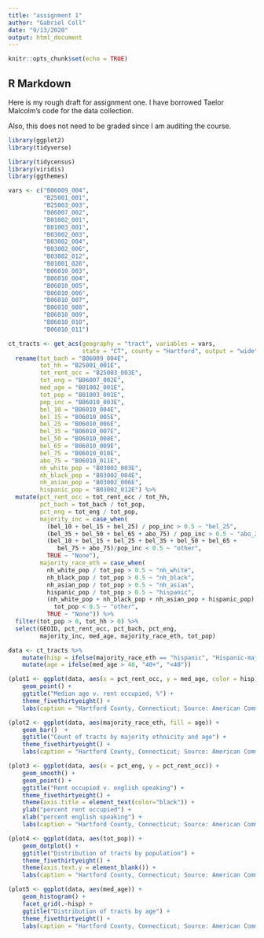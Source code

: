 ```yaml
---
title: "assignment 1"
author: "Gabriel Coll"
date: "9/13/2020"
output: html_document
---
```


```r
knitr::opts_chunk$set(echo = TRUE)
```

## R Markdown

Here is my rough draft for assignment one. I have borrowed Taelor Malcolm's code for the data collection. 

Also, this does not need to be graded since I am auditing the course. 

```r
library(ggplot2)
library(tidyverse)

library(tidycensus)
library(viridis)
library(ggthemes)

vars <- c("B06009_004",
          "B25001_001",
          "B25003_003",
          "B06007_002",
          "B01002_001",
          "B01003_001",
          "B03002_003",
          "B03002_004",
          "B03002_006",
          "B03002_012",
          "B01001_026",
          "B06010_003",
          "B06010_004",
          "B06010_005",
          "B06010_006",
          "B06010_007",
          "B06010_008",
          "B06010_009",
          "B06010_010",
          "B06010_011")

ct_tracts <- get_acs(geography = "tract", variables = vars,
                     state = "CT", county = "Hartford", output = "wide") %>% 
  rename(tot_bach = "B06009_004E",
         tot_hh = "B25001_001E",
         tot_rent_occ = "B25003_003E",
         tot_eng = "B06007_002E",
         med_age = "B01002_001E",
         tot_pop = "B01003_001E",
         pop_inc = "B06010_003E",
         bel_10 = "B06010_004E", 
         bel_15 = "B06010_005E",
         bel_25 = "B06010_006E",
         bel_35 = "B06010_007E",
         bel_50 = "B06010_008E",
         bel_65 = "B06010_009E",
         bel_75 = "B06010_010E",
         abo_75 = "B06010_011E",
         nh_white_pop = "B03002_003E",
         nh_black_pop = "B03002_004E",
         nh_asian_pop = "B03002_006E",
         hispanic_pop = "B03002_012E") %>%
  mutate(pct_rent_occ = tot_rent_occ / tot_hh,
         pct_bach = tot_bach / tot_pop,
         pct_eng = tot_eng / tot_pop,
         majority_inc = case_when(
           (bel_10 + bel_15 + bel_25) / pop_inc > 0.5 ~ "bel_25",
           (bel_35 + bel_50 + bel_65 + abo_75) / pop_inc > 0.5 ~ "abo_25",
           (bel_10 + bel_15 + bel_25 + bel_35 + bel_50 + bel_65 +
              bel_75 + abo_75)/pop_inc < 0.5 ~ "other", 
           TRUE ~ "None"),
         majority_race_eth = case_when(
           nh_white_pop / tot_pop > 0.5 ~ "nh_white",
           nh_black_pop / tot_pop > 0.5 ~ "nh_black",
           nh_asian_pop / tot_pop > 0.5 ~ "nh_asian",
           hispanic_pop / tot_pop > 0.5 ~ "hispanic",
           (nh_white_pop + nh_black_pop + nh_asian_pop + hispanic_pop) /
             tot_pop < 0.5 ~ "other",
           TRUE ~ "None")) %>%
  filter(tot_pop > 0, tot_hh > 0) %>%
  select(GEOID, pct_rent_occ, pct_bach, pct_eng,
         majority_inc, med_age, majority_race_eth, tot_pop)

data <- ct_tracts %>%
    mutate(hisp = ifelse(majority_race_eth == "hispanic", "Hispanic-majority", "non-hispanic-majority")) %>% 
    mutate(age = ifelse(med_age > 40, "40+", "<40"))

(plot1 <- ggplot(data, aes(x = pct_rent_occ, y = med_age, color = hisp)) + 
    geom_point() + 
    ggtitle("Median age v. rent occupied, %") + 
    theme_fivethirtyeight() + 
    labs(caption = "Hartford County, Connecticut; Source: American Community Survey"))

(plot2 <- ggplot(data, aes(majority_race_eth, fill = age)) + 
    geom_bar()  + 
    ggtitle("Count of tracts by majority ethnicity and age") + 
    theme_fivethirtyeight() + 
    labs(caption = "Hartford County, Connecticut; Source: American Community Survey"))

(plot3 <- ggplot(data, aes(x = pct_eng, y = pct_rent_occ)) + 
    geom_smooth() + 
    geom_point() + 
    ggtitle("Rent occupied v. english speaking") +
    theme_fivethirtyeight() + 
    theme(axis.title = element_text(color="black")) +
    ylab("percent rent occupied") + 
    xlab("percent english speaking") + 
    labs(caption = "Hartford County, Connecticut; Source: American Community Survey"))

(plot4 <- ggplot(data, aes(tot_pop)) + 
    geom_dotplot() + 
    ggtitle("Distribution of tracts by population") + 
    theme_fivethirtyeight() + 
    theme(axis.text.y = element_blank()) + 
    labs(caption = "Hartford County, Connecticut; Source: American Community Survey"))

(plot5 <- ggplot(data, aes(med_age)) + 
    geom_histogram() + 
    facet_grid(.~hisp) + 
    ggtitle("Distribution of tracts by age") + 
    theme_fivethirtyeight() + 
    labs(caption = "Hartford County, Connecticut; Source: American Community Survey"))
  
  
```
